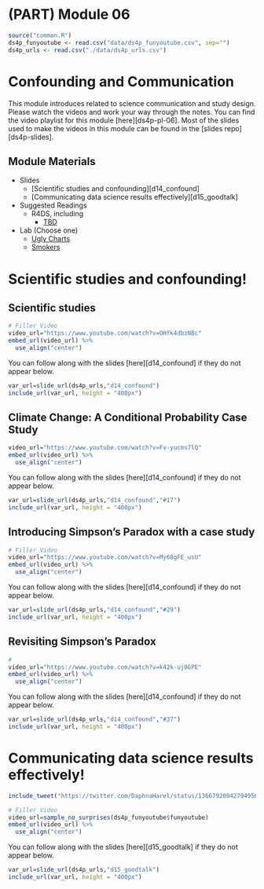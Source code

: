 # (PART) Module 06 {-}

```r
source("common.R")
ds4p_funyoutube <- read.csv("data/ds4p_funyoutube.csv", sep="")
ds4p_urls <- read.csv("./data/ds4p_urls.csv")
```

# Confounding and Communication

This module introduces related to science communication and study design. Please watch the videos and work your way through the notes. You can find the video playlist for this module [here][ds4p-pl-06]. Most of the slides used to make the videos in this module can be found in the [slides repo][ds4p-slides].


## Module Materials

* Slides
  * [Scientific studies and confounding][d14_confound]
  * [Communicating data science results effectively][d15_goodtalk]
* Suggested Readings
  * R4DS, including
    * [TBD](https://r4ds.had.co.nz/explore-intro.html)
* Lab (Choose one)
  * [Ugly Charts](#lab06a)
  * [Smokers](#lab06b)

# Scientific studies and confounding!

## Scientific studies
```r
# Filler Video
video_url="https://www.youtube.com/watch?v=OHfk4dbzNBc"
embed_url(video_url) %>%
  use_align("center")
```

You can follow along with the slides [here][d14_confound] if they do not appear below.

```r
var_url=slide_url(ds4p_urls,"d14_confound")
include_url(var_url, height = "400px")
```

##  Climate Change: A Conditional Probability Case Study

```r

video_url="https://www.youtube.com/watch?v=Fv-yucms7lQ"
embed_url(video_url) %>%
  use_align("center")
```

You can follow along with the slides [here][d14_confound] if they do not appear below.

```r
var_url=slide_url(ds4p_urls,"d14_confound","#17")
include_url(var_url, height = "400px")
```

##  Introducing Simpson's Paradox with a case study
```r
# Filler Video
video_url="https://www.youtube.com/watch?v=My68gFE_usU"
embed_url(video_url) %>%
  use_align("center")
```

You can follow along with the slides [here][d14_confound] if they do not appear below.

```r
var_url=slide_url(ds4p_urls,"d14_confound","#29")
include_url(var_url, height = "400px")
```

## Revisiting Simpson's Paradox

```r
# 
video_url="https://www.youtube.com/watch?v=k42k-uj0GPE"
embed_url(video_url) %>%
  use_align("center")
```

You can follow along with the slides [here][d14_confound] if they do not appear below.

```r
var_url=slide_url(ds4p_urls,"d14_confound","#37")
include_url(var_url, height = "400px")
```


# Communicating data science results effectively!


```r
include_tweet("https://twitter.com/DaphnaHarel/status/1366792094279495685")
```


```r
# Filler Video
video_url=sample_no_surprises(ds4p_funyoutube$funyoutube)
embed_url(video_url) %>%
  use_align("center")
```

You can follow along with the slides [here][d15_goodtalk] if they do not appear below.

```r
var_url=slide_url(ds4p_urls,"d15_goodtalk")
include_url(var_url, height = "400px")
```


